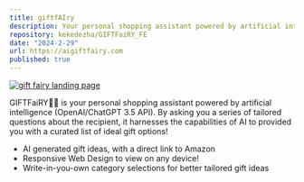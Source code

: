 ```yaml
---
title: giftfAIry
description: Your personal shopping assistant powered by artificial intelligence!
repository: kekedezha/GIFTFaiRY_FE
date: "2024-2-29"
url: https://aigiftfairy.com
published: true
---
```


[![gift fairy landing page](/giftFairy_preview.png)](https://aigiftfairy.com)

GIFTFaiRY🧚🏻 is your personal shopping assistant powered by artificial intelligence (OpenAI/ChatGPT 3.5 API). By asking you a series of tailored questions about the recipient, it harnesses the capabilities of AI to provided you with a curated list of ideal gift options!

- AI generated gift ideas, with a direct link to Amazon
- Responsive Web Design to view on any device!
- Write-in-you-own category selections for better tailored gift ideas
